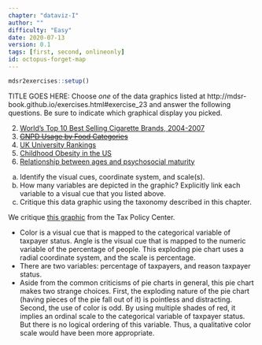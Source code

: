 ```yaml
---
chapter: "dataviz-I"
author: ""
difficulty: "Easy"
date: 2020-07-13 
version: 0.1
tags: [first, second, onlineonly]
id: octopus-forget-map
---
```


```r
mdsr2exercises::setup()
```


TITLE GOES HERE: Choose *one* of the data graphics listed at http://mdsr-book.github.io/exercises.html#exercise_23
and answer the following questions. Be sure to indicate which graphical display you picked.

2. [World’s Top 10 Best Selling Cigarette Brands, 2004-2007](http://vizwiz.blogspot.com/2009/12/simple-is-better.html)
#. ~~[GNPD Usage by Food Categories](http://www.nrsmithdesign.com/wp-content/uploads/2012/10/data-graphic.jpg)~~
#. [UK University Rankings](http://static.guim.co.uk/sys-images/Guardian/Pix/maps_and_graphs/2010/9/7/1283876186403/Top-universities-graphic-001.jpg)
#. [Childhood Obesity in the US](http://www.sparkpe.org/blog/wp-content/uploads/2010/07/childhood-obesity-bmi.gif)
#. [Relationship between ages and psychosocial maturity](http://ars.els-cdn.com/content/image/1-s2.0-S1043276005002602-gr2.jpg)

a. Identify the visual cues, coordinate system, and scale(s). 
b. How many variables are depicted in the graphic? Explicitly link each variable to a visual cue that you listed above. 
c. Critique this data graphic using the taxonomy described in this chapter. 



  <!--begin-answer-->

We critique [this graphic](http://www.npr.org/news/graphics/2012/09/pm-incometax/gr-pm-incometax3-462.gif) from the Tax Policy Center. 


  -  Color is a visual cue that is mapped to the categorical variable of taxpayer status. Angle is the visual cue that is mapped to the numeric variable of the percentage of people. This exploding pie chart uses a radial coordinate system, and the scale is percentage. 
  -  There are two variables: percentage of taxpayers, and reason taxpayer status.
  -  Aside from the common criticisms of pie charts in general, this pie chart makes two strange choices. First, the exploding nature of the pie chart (having pieces of the pie fall out of it) is pointless and distracting. Second, the use of color is odd. By using multiple shades of red, it implies an ordinal scale to the categorical variable of taxpayer status. But there is no logical ordering of this variable. Thus, a qualitative color scale would have been more appropriate. 

  <!--end-answer-->
